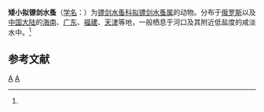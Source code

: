 {{Speciesbox
| taxon = Paracyclopina nana
| binomial_authority = (Smirnov, 1935)<ref name='id12553'>{{cite web| url =http://www.bioinfo.cn/db05/BjdwSpecies.php?action=view&id=12553| title =矮小拟镖剑水蚤| work =《中国动物物种编目数据库》| publisher =中国科学院微生物研究所| author =中国科学院动物研究所| accessdate =2009-04-28| deadurl =yes| archiveurl =https://web.archive.org/web/20160305005809/http://www.bioinfo.cn/db05/BjdwSpecies.php?action=view&id=12553| archivedate =2016-03-05}}</ref>
}}

'''矮小拟镖剑水蚤'''（[[学名|学名]]：{{lang|la|''Paracyclopina nana''}}）为[[镖剑水蚤科|镖剑水蚤科]][[拟镖剑水蚤属|拟镖剑水蚤属]]的动物。分布于[[俄罗斯|俄罗斯]]以及[[中国大陆|中国大陆]]的[[海南|海南]]、[[广东|广东]]、[[福建|福建]]、[[天津|天津]]等地，一般栖息于河口及其附近低盐度的咸淡水中。<ref name='id12553'/>

== 参考文献 ==
{{reflist}}

{{节肢动物小作品}}
{{taxonbar}}
[[Category:_1935年描述的动物|A]]
[[Category:拟镖剑水蚤属|A]]